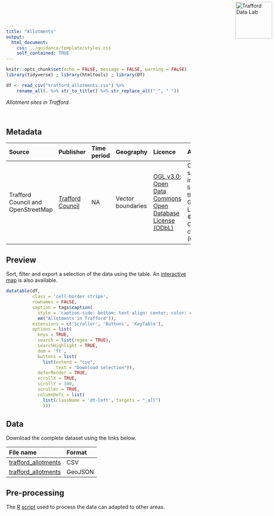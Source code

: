 ```yaml
---
title: "Allotments"
output:
  html_document:
    css: ../guidance/template/styles.css
    self_contained: TRUE
---
```


<a href="https://www.trafforddatalab.io/data"><img src="https://www.trafforddatalab.io/assets/logo/trafforddatalab_logo.svg" alt="Trafford Data Lab" width="100" border="0" style="position:absolute; top:0; right:0; padding:5px;"/></a>

```r
knitr::opts_chunk$set(echo = FALSE, message = FALSE, warning = FALSE)
library(tidyverse) ; library(htmltools) ; library(DT) 

df <- read_csv("trafford_allotments.csv") %>% 
    rename_all(. %>% str_to_title() %>% str_replace_all("_", " "))
```

*Allotment sites in Trafford.*

<br />

## Metadata

|Source |Publisher |Time period |Geography |Licence |Attribution |Last updated |
|:---|:---|:---|:---|:---|:---|:---|
|Trafford Council and OpenStreetMap |<a href="https://www.trafford.gov.uk/residents/leisure-and-lifestyle/parks-and-open-spaces/allotments/allotments-in-trafford.aspx" target="_blank">Trafford Council</a> |NA |Vector boundaries |<a href="http://www.nationalarchives.gov.uk/doc/open-government-licence/version/3/" target="_blank">OGL v3.0</a>; <a href="https://www.openstreetmap.org/copyright" target="_blank">Open Data Commons Open Database License (ODbL)</a> |Contains public sector information licensed under the Open Government Licence v3.0; © OpenStreetMap contributors (ODbL) |2019-04-10 |

## Preview
Sort, filter and export a selection of the data using the table. An <a href="https://www.trafforddatalab.io/explore/#dataset=allotments" target="_blank">interactive map</a> is also available.

```r
datatable(df, 
          class = 'cell-border stripe',
          rownames = FALSE, 
          caption = tags$caption(
            style = 'caption-side: bottom; text-align: center; color: #555555;',
            em("Allotments in Trafford")),
          extensions = c('Scroller', 'Buttons', 'KeyTable'),
          options = list(
            keys = TRUE,
            search = list(regex = TRUE),
            searchHighlight = TRUE,
            dom = 'ft',
            buttons = list(
              list(extend = "csv", 
                   text = "Download selection")),
            deferRender = TRUE,
            scrollX = TRUE,
            scrollY = 300,
            scroller = TRUE,
            columnDefs = list(
              list(className = 'dt-left', targets = "_all")
              )))
```

## Data
Download the complete dataset using the links below.

|File name |Format |
|:---|:---|
|[trafford_allotments](trafford_allotments.csv) |CSV |
|[trafford_allotments](trafford_allotments.geojson) |GeoJSON |

## Pre-processing
The <a href="https://cran.r-project.org" target="_blank">R</a> [script](pre-processing.R) used to process the data can adapted to other areas.

<br />